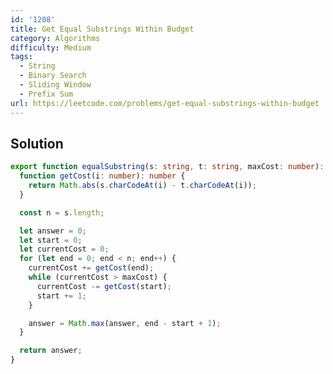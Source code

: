 ```yaml
---
id: '1208'
title: Get Equal Substrings Within Budget
category: Algorithms
difficulty: Medium
tags:
  - String
  - Binary Search
  - Sliding Window
  - Prefix Sum
url: https://leetcode.com/problems/get-equal-substrings-within-budget
---
```


## Solution

```typescript filename="solution.ts" copy
export function equalSubstring(s: string, t: string, maxCost: number): number {
  function getCost(i: number): number {
    return Math.abs(s.charCodeAt(i) - t.charCodeAt(i));
  }

  const n = s.length;

  let answer = 0;
  let start = 0;
  let currentCost = 0;
  for (let end = 0; end < n; end++) {
    currentCost += getCost(end);
    while (currentCost > maxCost) {
      currentCost -= getCost(start);
      start += 1;
    }

    answer = Math.max(answer, end - start + 1);
  }

  return answer;
}
```
